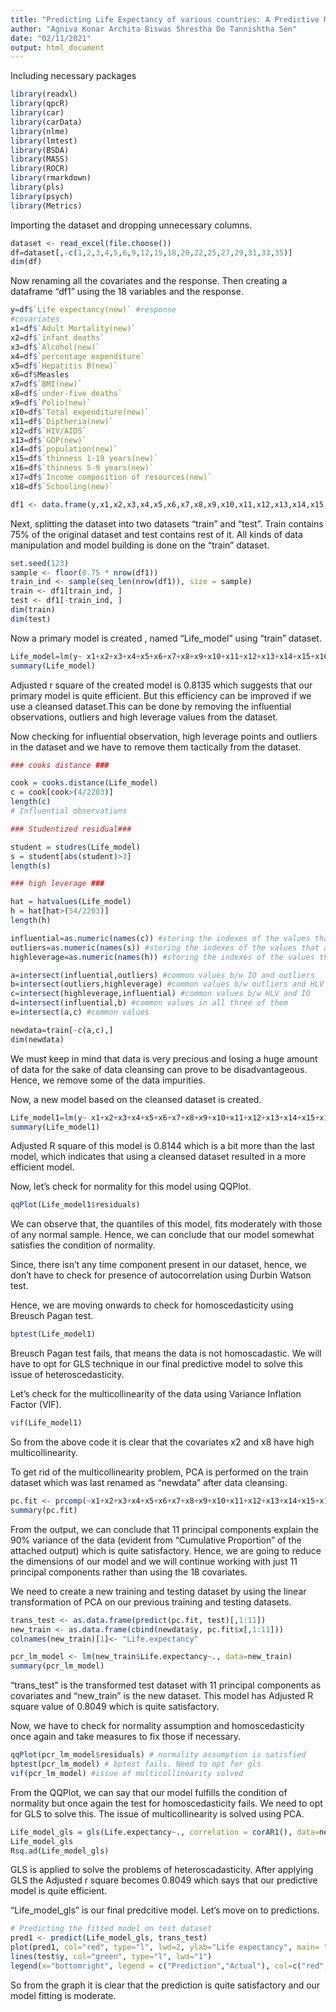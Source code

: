 ---
title: "Predicting Life Expectancy of various countries: A Predictive Model Building using Linear Regression"
author: "Agniva Konar Archita Biswas Shrestha De Tannishtha Sen"
date: "02/11/2021"
output: html_document
---
 Including necessary packages
```{r Including necessary packages, echo=TRUE, message=FALSE, warning=FALSE}
library(readxl)
library(qpcR)
library(car)
library(carData)
library(nlme)
library(lmtest)
library(BSDA)
library(MASS)
library(ROCR)
library(rmarkdown)
library(pls)
library(psych)
library(Metrics)
```

Importing the dataset and dropping unnecessary columns.

```{r echo=TRUE, warning=FALSE}
dataset <- read_excel(file.choose())   
df=dataset[,-c(1,2,3,4,5,6,9,12,15,18,20,22,25,27,29,31,33,35)]   
dim(df)
```
Now renaming all the covariates and the response. Then creating a dataframe "df1" using the 18 variables and the response.

```{r echo=TRUE, warning=FALSE}
y=df$`Life expectancy(new)` #response
#covariates
x1=df$`Adult Mortality(new)`
x2=df$`infant deaths`
x3=df$`Alcohol(new)`
x4=df$`percentage expenditure`
x5=df$`Hepatitis B(new)`
x6=df$Measles
x7=df$`BMI(new)`
x8=df$`under-five deaths`
x9=df$`Polio(new)`
x10=df$`Total expenditure(new)`
x11=df$`Diptheria(new)`
x12=df$`HIV/AIDS`
x13=df$`GDP(new)`
x14=df$`population(new)`
x15=df$`thinness 1-19 years(new)`
x16=df$`thinness 5-9 years(new)`
x17=df$`Income composition of resources(new)`
x18=df$`Schooling(new)`

df1 <- data.frame(y,x1,x2,x3,x4,x5,x6,x7,x8,x9,x10,x11,x12,x13,x14,x15,x16,x17,x18)

```

Next, splitting the dataset into two datasets "train" and "test". Train contains 75% of the original dataset and test contains rest of it. All kinds of data manipulation and model building is done on the "train" dataset.
```{r echo=TRUE}
set.seed(123)
sample <- floor(0.75 * nrow(df1))      
train_ind <- sample(seq_len(nrow(df1)), size = sample)
train <- df1[train_ind, ]
test <- df1[-train_ind, ]
dim(train)
dim(test)
```

Now a primary model is created , named "Life_model" using "train" dataset.
```{r echo=TRUE}
Life_model=lm(y~ x1+x2+x3+x4+x5+x6+x7+x8+x9+x10+x11+x12+x13+x14+x15+x16+x17+x18, data=train)
summary(Life_model)
```

Adjusted r square of the created model is 0.8135 which suggests that our primary model is quite efficient. But this efficiency can be improved if we use a cleansed dataset.This can be done by removing the influential observations, outliers and high leverage values from the dataset.

Now checking for influential observation, high leverage points and outliers in the dataset and we have to remove them tactically from the dataset.

```{r echo=TRUE, message=FALSE, warning=FALSE}
### cooks distance ###

cook = cooks.distance(Life_model)
c = cook[cook>(4/2203)]
length(c)
# Influential observations

### Studentized residual###

student = studres(Life_model)
s = student[abs(student)>3]
length(s)

### high leverage ###

hat = hatvalues(Life_model)
h = hat[hat>(54/2203)]    
length(h)

influential=as.numeric(names(c)) #storing the indexes of the values that are IOs
outliers=as.numeric(names(s)) #storing the indexes of the values that are outliers
highleverage=as.numeric(names(h)) #storing the indexes of the values that are HLVs

a=intersect(influential,outliers) #common values b/w IO and outliers
b=intersect(outliers,highleverage) #common values b/w outliers and HLV
c=intersect(highleverage,influential) #common values b/w HLV and IO
d=intersect(influential,b) #common values in all three of them
e=intersect(a,c) #common values

newdata=train[-c(a,c),]
dim(newdata)
```
We must keep in mind that data is very precious and losing a huge amount of data for the sake of data cleansing can prove to be disadvantageous. Hence, we remove some of the data impurities.

Now, a new model based on the cleansed dataset is created.
```{r echo=TRUE, message=FALSE}
Life_model1=lm(y~ x1+x2+x3+x4+x5+x6+x7+x8+x9+x10+x11+x12+x13+x14+x15+x16+x17+x18, data=newdata)
summary(Life_model1)
```

Adjusted R square of this model is 0.8144 which is a bit more than the last model, which indicates that using a cleansed dataset resulted in a more efficient model.

Now, let's check for normality for this model using QQPlot.
```{r echo=TRUE, message=FALSE}
qqPlot(Life_model1$residuals)
```
We can observe that, the quantiles of this model, fits moderately with those of any normal sample. Hence, we can conclude that our model somewhat satisfies the condition of normality.

Since, there isn't any time component present in our dataset, hence, we don't have to check for presence of autocorrelation using Durbin Watson test.

Hence, we are moving onwards to check for homoscedasticity using Breusch Pagan test.
```{r echo=TRUE, message=FALSE}
bptest(Life_model1)
```
Breusch Pagan test fails, that means the data is not homoscadastic. We will have to opt for GLS technique in our final predictive model to solve this issue of heteroscedasticity.

Let's check for the multicollinearity of the data using Variance Inflation Factor (VIF).
```{r echo=TRUE}
vif(Life_model1)
```

So from the above code it is clear that the covariates x2 and x8 have high multicollinearity.

To get rid of the multicollinearity problem, PCA is performed on the train dataset which was last renamed as "newdata" after data cleansing.
```{r echo=TRUE, message=FALSE, warning=FALSE}
pc.fit <- prcomp(~x1+x2+x3+x4+x5+x6+x7+x8+x9+x10+x11+x12+x13+x14+x15+x16+x17+x18,data=newdata, scale=TRUE)
summary(pc.fit)
```
From the output, we can conclude that 11 principal components explain the 90% variance of the data (evident from "Cumulative Proportion" of the attached output) which is quite satisfactory. Hence, we are going to reduce the dimensions of our model and we will continue working with just 11 principal components rather than using the 18 covariates.

We need to create a new training and testing dataset by using the linear transformation of PCA on our previous training and testing datasets.
```{r echo=TRUE, message=FALSE, warning=FALSE}
trans_test <- as.data.frame(predict(pc.fit, test)[,1:11])
new_train <- as.data.frame(cbind(newdata$y, pc.fit$x[,1:11]))
colnames(new_train)[1]<- "Life.expectancy"

pcr_lm_model <- lm(new_train$Life.expectancy~., data=new_train)
summary(pcr_lm_model)
```
"trans_test" is the transformed test dataset with 11 principal components as covariates and "new_train" is the new dataset. This model has Adjusted R square value of 0.8049 which is quite satisfactory.

Now, we have to check for normality assumption and homoscedasticity once again and take measures to fix those if necessary.
```{r echo=TRUE}
qqPlot(pcr_lm_model$residuals) # normality assumption is satisfied
bptest(pcr_lm_model) # bptest fails. Need to opt for gls
vif(pcr_lm_model) #issue of multicollinearity solved
```
From the QQPlot, we can say that our model fulfills the condition of normality but once again the test for homoscedasticity fails. We need to opt for GLS to solve this. The issue of multicollinearity is solved using PCA.
```{r echo=TRUE}
Life_model_gls = gls(Life.expectancy~., correlation = corAR1(), data=new_train)
Life_model_gls
Rsq.ad(Life_model_gls) 
```

GLS is applied to solve the problems of heteroscadasticity. After applying GLS the Adjusted r square becomes 0.8049 which says that our predictive model is quite efficient.

"Life_model_gls" is our final predcitive model. Let's move on to predictions.

```{r echo=TRUE}
# Predicting the fitted model on test dataset
pred1 <- predict(Life_model_gls, trans_test)
plot(pred1, col="red", type="l", lwd=2, ylab="Life expectancy", main= "Prediction vs actual plot", ylim=c(0,90))
lines(test$y, col="green", type="l", lwd="1")
legend(x="bottomright", legend = c("Prediction","Actual"), col=c("red","green"), cex=1, lty = 1, lwd=3)
```

So from the graph it is clear that the prediction is quite satisfactory and our model fitting is moderate.